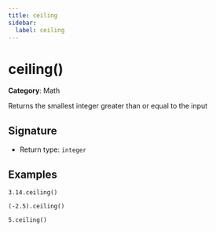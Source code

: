 ```yaml
---
title: ceiling
sidebar:
  label: ceiling
---
```


# ceiling()

**Category**: Math

Returns the smallest integer greater than or equal to the input

## Signature

- Return type: `integer`

## Examples

```fhirpath
3.14.ceiling()
```

```fhirpath
(-2.5).ceiling()
```

```fhirpath
5.ceiling()
```


